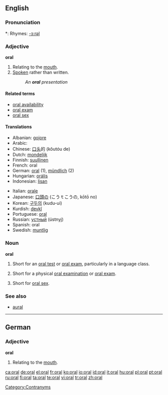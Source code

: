 {{see|Oral}}
==English==

===Pronunciation===
*: Rhymes: [[Rhymes:English:-ɔːrəl|-ɔːrəl]]

===Adjective===
'''oral'''

# Relating to the [[mouth]].
# [[spoken|Spoken]] rather than written.
#: ''An '''oral''' presentation''

====Related terms====
* [[oral availability]]
* [[oral exam]]
* [[oral sex]]

====Translations====
{{trans-top}}
* Albanian: [[gojore]]
* Arabic: {{Arab|[[شفهي]]}} {{IPAchar|(šáfahi)}}
* Chinese: [[口头]]的 (kǒutóu de)
* Dutch: [[mondelijk]]
* Finnish: [[suullinen]]
* French: oral
* German: [[oral]] (1), [[mündlich]] (2)
* Hungarian: [[orális]]
* Indonesian: [[lisan]]
{{trans-mid}}
* Italian: [[orale]]
* Japanese: [[口頭の]] (こうｔこうの, kōtō no)
* Korean: [[구두의]] (kudu-ui)
* Kurdish: [[devkî]]
* Portuguese: [[oral#Portuguese|oral]]
* Russian: [[устный]] (ústnyj)
* Spanish: oral
* Swedish: [[muntlig]]
{{trans-bottom}}

===Noun===
'''oral'''

# {{countable}} Short for an [[oral test]] or [[oral exam]], particularly in a language class.
# {{countable}} Short for a physical [[oral examination]] or [[oral exam]].
# {{uncountable}} Short for [[oral sex]].

===See also===
* [[aural]]

[[Category:Contranyms]]

----

==German==

===Adjective===
'''oral'''

# Relating to the [[mouth]].

[[ca:oral]]
[[de:oral]]
[[el:oral]]
[[fr:oral]]
[[ko:oral]]
[[io:oral]]
[[id:oral]]
[[it:oral]]
[[hu:oral]]
[[pl:oral]]
[[pt:oral]]
[[ru:oral]]
[[fi:oral]]
[[ta:oral]]
[[te:oral]]
[[vi:oral]]
[[tr:oral]]
[[zh:oral]]